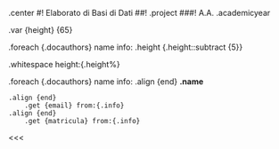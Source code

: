 .center
	#! Elaborato di Basi di Dati
    ##! .project
    ###! A.A. .academicyear

.var {height} {65}

.foreach {.docauthors}
    name info:
    .height {.height::subtract {5}}

.whitespace height:{.height%}

.foreach {.docauthors}
    name info:
    .align {end}
        **.name**

    .align {end}
        .get {email} from:{.info}
    .align {end}
        .get {matricula} from:{.info}

<<<